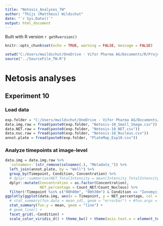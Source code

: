 ```yaml
---
title: "Netosis_Analyses_TW"
author: "Thijs (Mattheus) Wildschut"
date: "`r Sys.Date()`"
output: html_document
---
```


Built with R version `r getRversion()`

```r
knitr::opts_chunk$set(echo = TRUE, warning = FALSE, message = FALSE)
```

```r
setwd("C:/Users/mwildschut/OneDrive - Vifor Pharma AG/Documents/R/Projects/R_CSL-Vifor_TW/Netosis")
source("../SourceFile_TW.R")
```

# Netosis analyses

## Experiment 10

### Load data
```r
exp.folder = "C:/Users/mwildschut/OneDrive - Vifor Pharma AG/Documents/Incucyte/Netosis/Netosis_Exp10/Analyses/"
data.img.raw = fread(paste0(exp.folder, "Netosis-10_Small_Image.csv"))
data.NET.raw = fread(paste0(exp.folder, "Netosis-10_NET.csv"))
data.nuc.raw = fread(paste0(exp.folder, "Netosis-10_Nucleus.csv"))
annot.plate = fread(paste0(exp.folder, "PlateMap_Exp10.csv"))
```

### Analyze timepoints at image-level
```r
data.img = data.img.raw %>%
  `colnames<-`(str_remove(colnames(.), "Metadata_")) %>%
  left_join(annot.plate, by = "Well") %>%
  group_by(Timepoint, Condition, Concentration) %>%
  # dplyr::summarise(NET_TotalIntensity = mean(Intensity_TotalIntensity_CorrGreen_NET, na.rm = TRUE)) %>%
  dplyr::mutate(Concentration = as.factor(Concentration),
                NET_percentage = Count_NET/Count_Nucleus) %>%
  filter(!Timepoint %in% c("00h00m", "00h30m") & Condition == "Ionomycin (uM)")# "PMA (nM)")
ggplotly(ggplot(data.img, aes(x = Timepoint, y = NET_percentage, col = Concentration, group = Concentration)) +
  # stat_summary(fun.data = mean_sdl, geom = "errorbar") + #fun.args = list(mult = 1),
  stat_summary(fun.y = mean, geom = "line") +
  # geom_line() +
  facet_grid(.~Condition) +
  scale_color_viridis_d() + theme_bw() + theme(axis.text.x = element_text(angle = 90, vjust = 0.5, hjust = 1)))

```